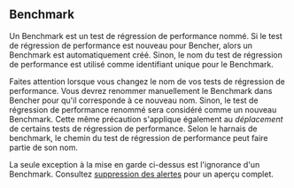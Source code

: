 ## Benchmark

Un Benchmark est un test de régression de performance nommé. Si le test de régression de performance est nouveau pour Bencher, alors un Benchmark est automatiquement créé. Sinon, le nom du test de régression de performance est utilisé comme identifiant unique pour le Benchmark.

Faites attention lorsque vous changez le nom de vos tests de régression de performance. Vous devrez renommer manuellement le Benchmark dans Bencher pour qu'il corresponde à ce nouveau nom. Sinon, le test de régression de performance renommé sera considéré comme un nouveau Benchmark. Cette même précaution s'applique également au _déplacement_ de certains tests de régression de performance. Selon le harnais de benchmark, le chemin du test de régression de performance peut faire partie de son nom.

La seule exception à la mise en garde ci-dessus est l'ignorance d'un Benchmark. Consultez [suppression des alertes](/fr/docs/explanation/thresholds/) pour un aperçu complet.
